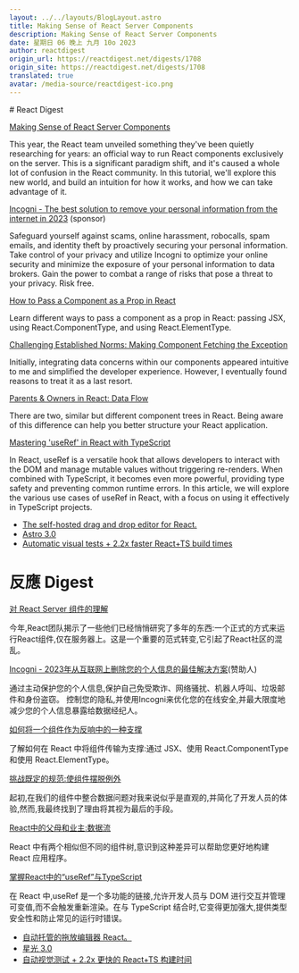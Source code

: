 ```yaml
---
layout: ../../layouts/BlogLayout.astro
title: Making Sense of React Server Components
description: Making Sense of React Server Components
date: 星期日 06 晚上 九月 10o 2023
author: reactdigest
origin_url: https://reactdigest.net/digests/1708
origin_site: https://reactdigest.net/digests/1708
translated: true
avatar: /media-source/reactdigest-ico.png
---
```



<Reference client:only="react" title="Making Sense of React Server Components" url="https://reactdigest.net/digests/1708" />

<Detail client:only="react">
	# React Digest

[Making Sense of React Server Components](https://reactdigest.net/link/16342/a24eb3ef-556d-456e-a6a4-25de0a1cd63b/email)

This year, the React team unveiled something they've been quietly researching for years: an official way to run React components exclusively on the server. This is a significant paradigm shift, and it's caused a whole lot of confusion in the React community. In this tutorial, we'll explore this new world, and build an intuition for how it works, and how we can take advantage of it.

[Incogni - The best solution to remove your personal information from the internet in 2023](https://reactdigest.net/link/16343/a24eb3ef-556d-456e-a6a4-25de0a1cd63b/email) (sponsor)

Safeguard yourself against scams, online harassment, robocalls, spam emails, and identity theft by proactively securing your personal information. Take control of your privacy and utilize Incogni to optimize your online security and minimize the exposure of your personal information to data brokers. Gain the power to combat a range of risks that pose a threat to your privacy. Risk free.

[How to Pass a Component as a Prop in React](https://reactdigest.net/link/16344/a24eb3ef-556d-456e-a6a4-25de0a1cd63b/email)

Learn different ways to pass a component as a prop in React: passing JSX, using React.ComponentType, and using React.ElementType.

[Challenging Established Norms: Making Component Fetching the Exception](https://reactdigest.net/link/16345/a24eb3ef-556d-456e-a6a4-25de0a1cd63b/email)

Initially, integrating data concerns within our components appeared intuitive to me and simplified the developer experience. However, I eventually found reasons to treat it as a last resort.

[Parents & Owners in React: Data Flow](https://reactdigest.net/link/16346/a24eb3ef-556d-456e-a6a4-25de0a1cd63b/email)

There are two, similar but different component trees in React. Being aware of this difference can help you better structure your React application.

[Mastering 'useRef' in React with TypeScript](https://reactdigest.net/link/16347/a24eb3ef-556d-456e-a6a4-25de0a1cd63b/email)

In React, useRef is a versatile hook that allows developers to interact with the DOM and manage mutable values without triggering re-renders. When combined with TypeScript, it becomes even more powerful, providing type safety and preventing common runtime errors. In this article, we will explore the various use cases of useRef in React, with a focus on using it effectively in TypeScript projects.

*   [The self-hosted drag and drop editor for React.](https://reactdigest.net/link/16348/a24eb3ef-556d-456e-a6a4-25de0a1cd63b/email)
*   [Astro 3.0](https://reactdigest.net/link/16349/a24eb3ef-556d-456e-a6a4-25de0a1cd63b/email)
*   [Automatic visual tests + 2.2x faster React+TS build times](https://reactdigest.net/link/16350/a24eb3ef-556d-456e-a6a4-25de0a1cd63b/email)


</Detail>

# 反應 Digest

[对 React Server 组件的理解](https://reactdigest.net/link/16342/a24eb3ef-556d-456e-a6a4-25de0a1cd63b/email)

今年,React团队揭示了一些他们已经悄悄研究了多年的东西:一个正式的方式来运行React组件,仅在服务器上。这是一个重要的范式转变,它引起了React社区的混乱。

[Incogni - 2023年从互联网上删除您的个人信息的最佳解决方案](https://reactdigest.net/link/16343/a24eb3ef-556d-456e-a6a4-25de0a1cd63b/email)(赞助人)

通过主动保护您的个人信息,保护自己免受欺诈、网络骚扰、机器人呼叫、垃圾邮件和身份盗窃。 控制您的隐私,并使用Incogni来优化您的在线安全,并最大限度地减少您的个人信息暴露给数据经纪人。

[如何将一个组件作为反响中的一种支撑](https://reactdigest.net/link/16344/a24eb3ef-556d-456e-a6a4-25de0a1cd63b/email)

了解如何在 React 中将组件传输为支撑:通过 JSX、使用 React.ComponentType 和使用 React.ElementType。

[挑战既定的规范:使组件摆脱例外](https://reactdigest.net/link/16345/a24eb3ef-556d-456e-a6a4-25de0a1cd63b/email)

起初,在我们的组件中整合数据问题对我来说似乎是直观的,并简化了开发人员的体验,然而,我最终找到了理由将其视为最后的手段。

[React中的父母和业主:数据流](https://reactdigest.net/link/16346/a24eb3ef-556d-456e-a6a4-25de0a1cd63b/email)

React 中有两个相似但不同的组件树,意识到这种差异可以帮助您更好地构建 React 应用程序。

[掌握React中的“useRef”与TypeScript](https://reactdigest.net/link/16347/a24eb3ef-556d-456e-a6a4-25de0a1cd63b/email)

在 React 中,useRef 是一个多功能的链接,允许开发人员与 DOM 进行交互并管理可变值,而不会触发重新渲染。在与 TypeScript 结合时,它变得更加强大,提供类型安全性和防止常见的运行时错误。

* [自动托管的拖放编辑器 React。](https://reactdigest.net/link/16348/a24eb3ef-556d-456e-a6a4-25de0a1cd63b/email)
* [星光 3.0](https://reactdigest.net/link/16349/a24eb3ef-556d-456e-a6a4-25de0a1cd63b/email)
* [自动视觉测试 + 2.2x 更快的 React+TS 构建时间](https://reactdigest.net/link/16350/a24eb3ef-556d-456e-a6a4-25de0a1cd63b/email)


